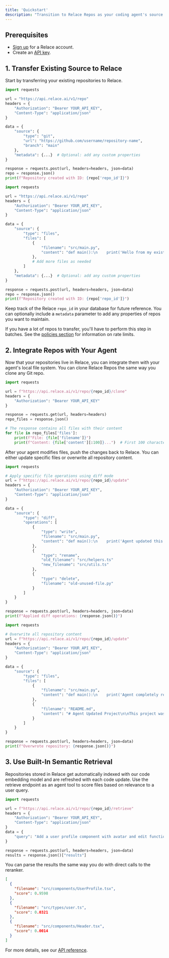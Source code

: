 ```yaml
---
title: 'Quickstart'
description: "Transition to Relace Repos as your coding agent's source control system"
---
```


## Prerequisites

- [Sign up](https://app.relace.ai) for a Relace account.
- Create an [API key](https://app.relace.ai/settings/api-keys).

## 1. Transfer Existing Source to Relace

Start by transferring your existing repositories to Relace.

<CodeGroup>

```python From GitHub
import requests

url = "https://api.relace.ai/v1/repo"
headers = {
    "Authorization": "Bearer YOUR_API_KEY",
    "Content-Type": "application/json"
}

data = {
    "source": {
        "type": "git",
        "url": "https://github.com/username/repository-name",
        "branch": "main"
    },
    "metadata": {...}  # Optional: add any custom properties
}

response = requests.post(url, headers=headers, json=data)
repo = response.json()
print(f"Repository created with ID: {repo['repo_id']}")
```

```python From Files
import requests

url = "https://api.relace.ai/v1/repo"
headers = {
    "Authorization": "Bearer YOUR_API_KEY",
    "Content-Type": "application/json"
}

data = {
    "source": {
        "type": "files",
        "files": [
            {
                "filename": "src/main.py",
                "content": "def main():\n    print('Hello from my existing project!')\n\nif __name__ == '__main__':\n    main()"
            },
            # Add more files as needed
        ]
    },
    "metadata": {...}  # Optional: add any custom properties
}

response = requests.post(url, headers=headers, json=data)
repo = response.json()
print(f"Repository created with ID: {repo['repo_id']}")
```

</CodeGroup>

Keep track of the Relace `repo_id` in your database for future reference. You can optionally include a `metadata` parameter to add any properties of repos you want to maintain.

If you have a lot of repos to transfer, you'll have to perform this step in batches. See the [policies section](/docs/policies#rate-limits) for information on rate limits.

## 2. Integrate Repos with Your Agent

Now that your repositories live in Relace, you can integrate them with your agent's local file system. You can clone Relace Repos the same way you clone any Git repo.

```python
import requests

url = f"https://api.relace.ai/v1/repo/{repo_id}/clone"
headers = {
    "Authorization": "Bearer YOUR_API_KEY"
}

response = requests.get(url, headers=headers)
repo_files = response.json()

# The response contains all files with their content
for file in repo_files['files']:
    print(f"File: {file['filename']}")
    print(f"Content: {file['content'][:100]}...")  # First 100 characters
```

After your agent modifies files, push the changes back to Relace. You can either update specific files or overwrite all repository content.

<CodeGroup>

```python Diff Mode
import requests

# Apply specific file operations using diff mode
url = f"https://api.relace.ai/v1/repo/{repo_id}/update"
headers = {
    "Authorization": "Bearer YOUR_API_KEY",
    "Content-Type": "application/json"
}

data = {
    "source": {
        "type": "diff",
        "operations": [
            {
                "type": "write",
                "filename": "src/main.py",
                "content": "def main():\n    print('Agent updated this function')\n    return True"
            },
            {
                "type": "rename",
                "old_filename": "src/helpers.ts"
                "new_filename": "src/utils.ts"
            },
            {
                "type": "delete",
                "filename": "old-unused-file.py"
            }
        ]
    }
}

response = requests.post(url, headers=headers, json=data)
print(f"Applied diff operations: {response.json()}")
```

```python Overwrite Mode
import requests

# Overwrite all repository content
url = f"https://api.relace.ai/v1/repo/{repo_id}/update"
headers = {
    "Authorization": "Bearer YOUR_API_KEY",
    "Content-Type": "application/json"
}

data = {
    "source": {
        "type": "files",
        "files": [
            {
                "filename": "src/main.py",
                "content": "def main():\n    print('Agent completely rewrote this')\n    return True"
            },
            {
                "filename": "README.md",
                "content": "# Agent Updated Project\n\nThis project was updated by an AI agent."
            }
        ]
    }
}

response = requests.post(url, headers=headers, json=data)
print(f"Overwrote repository: {response.json()}")
```

</CodeGroup>

## 3. Use Built-In Semantic Retrieval

Repositories stored in Relace get automatically indexed with our code embedding model and are refreshed with each code update. Use the retrieve endpoint as an agent tool to score files based on relevance to a user query.

```python
import requests

url = f"https://api.relace.ai/v1/repo/{repo_id}/retrieve"
headers = {
    "Authorization": "Bearer YOUR_API_KEY",
    "Content-Type": "application/json"
}
data = {
    "query": "Add a user profile component with avatar and edit functionality",
}

response = requests.post(url, headers=headers, json=data)
results = response.json()["results"]
```

You can parse the results the same way you do with direct calls to the reranker.

```json
[
  {
    "filename": "src/components/UserProfile.tsx",
    "score": 0.9598
  },
  {
    "filename": "src/types/user.ts",
    "score": 0.0321
  },
  {
    "filename": "src/components/Header.tsx",
    "score": 0.0014
  }
]
```

For more details, see our [API reference](/api-reference/introduction).

